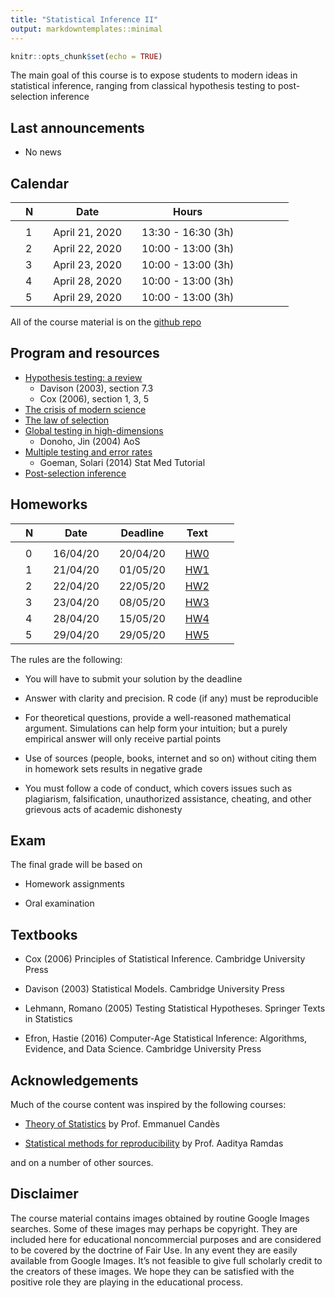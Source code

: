 ```yaml
---
title: "Statistical Inference II"
output: markdowntemplates::minimal
---
```


```r
knitr::opts_chunk$set(echo = TRUE)
```


The main goal of this course is to expose students to modern ideas in statistical inference, 
ranging from classical hypothesis testing to post-selection inference 



## Last announcements

* No news

## Calendar

|| N || Date || Hours || 
|-|-|-|-|-|-|-|-|-|-|-|
||  || ||  ||  || ||
|| 1 || April 21, 2020 || 13:30 - 16:30 (3h) ||
|| 2 || April 22, 2020 || 10:00 - 13:00 (3h) ||
|| 3 || April 23, 2020 || 10:00 - 13:00 (3h) ||
|| 4 || April 28, 2020 || 10:00 - 13:00 (3h) ||
|| 5 || April 29, 2020 || 10:00 - 13:00 (3h) ||


All of the course material is on the 
[github repo](https://github.com/aldosolari/SI2)


## Program and resources

* [Hypothesis testing: a review](docs/1_hyptest.pdf) 
  - Davison (2003), section 7.3
  - Cox (2006), section 1, 3, 5
* [The crisis of modern science](docs/2_crisis.pdf)
* [The law of selection](docs/3_lawsel.pdf) 
* [Global testing in high-dimensions](docs/4_glob.pdf)
    - Donoho, Jin (2004) AoS
* [Multiple testing and error rates](docs/5_mt.pdf) 
    - Goeman, Solari (2014) Stat Med Tutorial
* [Post-selection inference](docs/6_posthoc.pdf)


## Homeworks

|| N || Date || Deadline || Text ||
|-|-|-|-|-|-|-|-|-|-|
||  || ||  ||  || ||
|| 0 || 16/04/20 || 20/04/20 || [HW0](docs/hw/hw0.pdf) ||
|| 1 || 21/04/20 || 01/05/20 || [HW1](docs/hw/hw1.pdf) ||
|| 2 || 22/04/20 || 22/05/20 || [HW2]() ||
|| 3 || 23/04/20 || 08/05/20 || [HW3](docs/hw/hw3.pdf) ||
|| 4 || 28/04/20 || 15/05/20 || [HW4](docs/hw/hw4.pdf) ||
|| 5 || 29/04/20 || 29/05/20 || [HW5]() ||

The rules are the following:

* You will have to submit your solution by the deadline

* Answer with clarity and precision. R code (if any) must be reproducible

* For theoretical questions, provide a well-reasoned mathematical argument. Simulations can help form your intuition; but a purely empirical answer will only receive partial points

* Use of sources (people, books, internet and so on) without citing them in homework sets results in negative grade

* You must follow a code of conduct, which covers issues such as plagiarism, falsification, unauthorized assistance, cheating, and other grievous acts of academic dishonesty


## Exam

The final grade will be based on 

* Homework assignments

* Oral examination

## Textbooks

* Cox (2006) Principles of Statistical Inference. Cambridge University Press

* Davison (2003) Statistical Models. Cambridge University Press

* Lehmann, Romano (2005) Testing Statistical Hypotheses. Springer Texts in Statistics

* Efron, Hastie (2016) Computer-Age Statistical Inference: Algorithms, Evidence, and Data Science. Cambridge University Press


## Acknowledgements 

Much of the course content was inspired by the following courses:

* [Theory of Statistics](https://statweb.stanford.edu/~candes/teaching/stats300c/) by Prof. Emmanuel Candès

* [Statistical methods for reproducibility](https://www.stat.cmu.edu/~aramdas/reproducibility19/r19.html) by Prof. Aaditya Ramdas

and on a number of other sources.


## Disclaimer

The course material contains images obtained by routine Google Images searches. Some of these images may perhaps be copyright. They are included here for
educational noncommercial purposes and are considered to be covered by the doctrine
of Fair Use. In any event they are easily available from Google Images. It's not
feasible to give full scholarly credit to the creators of these images. We hope they can
be satisfied with the positive role they are playing in the educational process.
